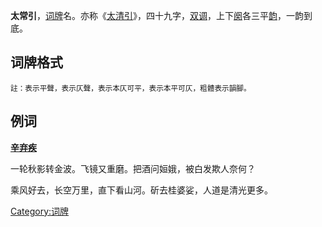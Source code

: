 '''太常引'''，[[词牌|词牌]]名。亦称《[[太清引|太清引]]》，四十九字，[[双调|双调]]，上下[[阕|阕]]各三平[[韵|韵]]，一韵到底。

== 词牌格式 ==
<span style="font-size:smaller;">註：{{平仄|平}}表示平聲，{{平仄|仄}}表示仄聲，{{平仄|[仄]}}表示本仄可平，{{平仄|[平]}}表示本平可仄，粗體表示韻腳。</span>

{{平仄|
平平仄仄仄平平，仄仄仄平平。仄仄仄平平。仄仄仄、平平仄平。
平平仄仄，平平仄仄，仄仄仄平平。仄仄仄平平。仄仄仄、平平仄平。}}

== 例词 ==
'''[[辛弃疾|辛弃疾]]'''

一轮秋影转金波。飞镜又重磨。把酒问姮娥，被白发欺人奈何？

乘风好去，长空万里，直下看山河。斫去桂婆娑，人道是清光更多。

{{詞牌}}
[[Category:词牌|Category:词牌]]